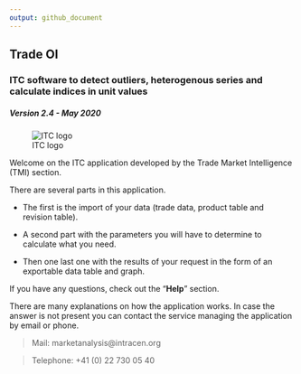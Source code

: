 ```yaml
---
output: github_document
---
```



## **Trade OI** 

### ITC software to detect outliers, heterogenous series and calculate indices in unit values

##### *Version 2.4 - May 2020*

![ITC logo](www/logo.png)

Welcome on the ITC application developed by the Trade Market Intelligence (TMI) section.

There are several parts in this application.

+ The first is the import of your data (trade data, product table and revision table).

+ A second part with the parameters you will have to determine to calculate what you need.

+ Then one last one with the results of your request in the form of an exportable data table and graph.


If you have any questions, check out the "**Help**" section. 

There are many explanations on how the application works.
In case the answer is not present you can contact the service managing the application by email or phone.


> Mail: marketanalysis@intracen.org

> Telephone: +41 (0) 22 730 05 40